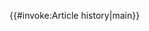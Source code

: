 {{#invoke:Article history|main}}<noinclude>
{{documentation}}
<!-- Categories go on the /doc subpage and interwikis go on Wikidata. -->
</noinclude>